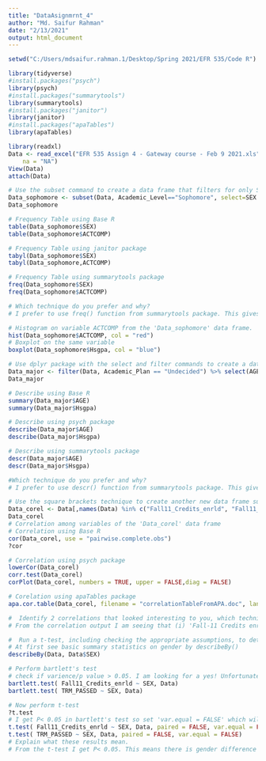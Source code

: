 ---
title: "DataAsignmrnt_4"
author: "Md. Saifur Rahman"
date: "2/13/2021"
output: html_document
---

```{r setup the working directory}
setwd("C:/Users/mdsaifur.rahman.1/Desktop/Spring 2021/EFR 535/Code R")

```

```{r Load packages}
library(tidyverse)
#install.packages("psych")
library(psych)
#install.packages("summarytools")
library(summarytools)
#install.packages("janitor")
library(janitor)
#install.packages("apaTables")
library(apaTables)
```

```{r Load the Gateway Course data and attach data }
library(readxl)
Data <- read_excel("EFR 535 Assign 4 - Gateway course - Feb 9 2021.xls", 
    na = "NA")
View(Data)
attach(Data)
```

```{r subset command to create a data frame}
# Use the subset command to create a data frame that filters for only Sophomore students and subsets only the first eight variables.
Data_sophomore <- subset(Data, Academic_Level=="Sophomore", select=SEX:ACTCOMP)
Data_sophomore
```
```{r Create frequency tables using the three techniques for the variables: sex, ACTCOMP}
# Frequency Table using Base R
table(Data_sophomore$SEX)
table(Data_sophomore$ACTCOMP)

# Frequency Table using janitor package
tabyl(Data_sophomore$SEX)
tabyl(Data_sophomore,ACTCOMP)

# Frequency Table using summarytools package
freq(Data_sophomore$SEX)
freq(Data_sophomore$ACTCOMP)

# Which technique do you prefer and why? 
# I prefer to use freq() function from summarytools package. This gives more information on frequency of a variable than other techniques with rounded decimal number after decimal point.  
```

```{r Create atleast one histogram or boxplot}
# Histogram on variable ACTCOMP from the 'Data_sophomore' data frame.
hist(Data_sophomore$ACTCOMP, col = "red")
# Boxplot on the same variable
boxplot(Data_sophomore$Hsgpa, col = "blue")
```

```{r select and filter commands to create a data frame}
# Use dplyr package with the select and filter commands to create a data frame with only students who are undecided in their major and the columns AGE and Hsgpa.
Data_major <- filter(Data, Academic_Plan == "Undecided") %>% select(AGE,Hsgpa)
Data_major
```
```{r Calculate descriptive statistics using the three techniques }
# Describe using Base R
summary(Data_major$AGE)
summary(Data_major$Hsgpa)

# Describe using psych package
describe(Data_major$AGE)
describe(Data_major$Hsgpa)

# Describe using summarytools package
descr(Data_major$AGE)
descr(Data_major$Hsgpa)

#Which technique do you prefer and why?
# I prefer to use descr() function from summarytools package. This give most information/functionality with meaning. If anyone feels too much information, then I can limit information to print by using 'stats' argument of this function. That's easy! This function has some other useful arguments like style, headings etc.
```

```{r square brackets technique to create data frame and apply correlation among variables}
# Use the square brackets technique to create another new data frame such that you can run correlations among only the following variables: Fall11_Credits_enrld, Fall11_TERMGPA, TRM_PASSED, Fall12_credits_enrld.
Data_corel <- Data[,names(Data) %in% c("Fall11_Credits_enrld", "Fall11_TERMGPA", "TRM_PASSED", "Fall12_credits_enrld")]
Data_corel
# Correlation among variables of the 'Data_corel' data frame
# Correlation using Base R
cor(Data_corel, use = "pairwise.complete.obs")
?cor

# Correlation using psych package
lowerCor(Data_corel)
corr.test(Data_corel)
corPlot(Data_corel, numbers = TRUE, upper = FALSE,diag = FALSE)

# Corelation using apaTables package
apa.cor.table(Data_corel, filename = "correlationTableFromAPA.doc", landscape = TRUE)

#  Identify 2 correlations that looked interesting to you, which technique most made them standout, and describe what they indicate.
# From the correlation output I am seeing that (i) 'Fall-11 Credits enrolled' has a good correlation with 'term Passed' but not that much good correlation with 'Term GPA' of that semester. (ii) 'Fall-12 credits enrolled' don't have any good correlation with any of there variables! I prefer to use correlation from 'psych package' because I can check correlation with lowerCor(), I can check probability correlation and number correlation using corr.test() function, and I can draw a plot of these correlation using corPlot() from this package. 
```

```{r Run a t-test}
#  Run a t-test, including checking the appropriate assumptions, to determine if there were gender differences in the number of term credits enrolled (Fall11_Credits_enrld) and passed (TRM_PASSED).
# At first see basic summary statistics on gender by describeBy()
describeBy(Data, Data$SEX)

# Perform bartlett's test 
# check if varience/p value > 0.05. I am looking for a yes! Unfortunately, in this case I get p < 0.05 for both variable test. So, in the t-test I will set var.equal = FALSE. 
bartlett.test( Fall11_Credits_enrld ~ SEX, Data)
bartlett.test( TRM_PASSED ~ SEX, Data)

# Now perform t-test
?t.test
# I get P< 0.05 in bartlett's test so set 'var.equal = FALSE' which will ensure the  Welch (or Satterthwaite) approximation to the degrees of freedom is used.
t.test( Fall11_Credits_enrld ~ SEX, Data, paired = FALSE, var.equal = FALSE)
t.test( TRM_PASSED ~ SEX, Data, paired = FALSE, var.equal = FALSE)
# Explain what these results mean.
# From the t-test I get P< 0.05. This means there is gender difference in the number of credits enrolled fall-11 and the term passed on the same semester. Female enrollement for credits in fall-11 was significantly higher than Male. Female students were passed more than Male students too.
```

